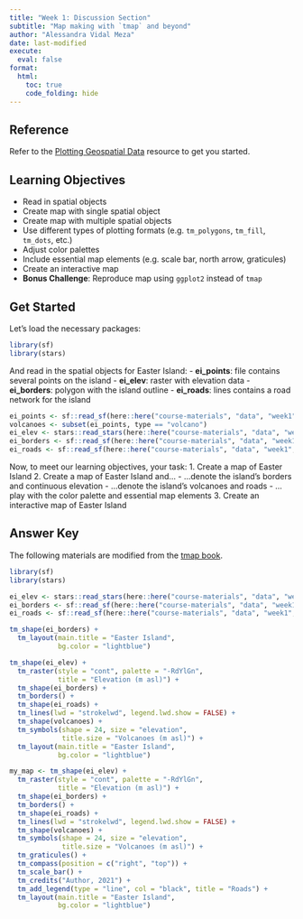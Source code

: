 ```yaml
---
title: "Week 1: Discussion Section"
subtitle: "Map making with `tmap` and beyond"
author: "Alessandra Vidal Meza"
date: last-modified
execute: 
  eval: false
format:
  html:
    toc: true
    code_folding: hide
---
```


::: {.callout-tip}
## Reference
Refer to the [Plotting Geospatial Data](course-materials/resources/plotting.qmd) resource to get you started.
:::

## Learning Objectives

- Read in spatial objects
- Create map with single spatial object
- Create map with multiple spatial objects
- Use different types of plotting formats (e.g. `tm_polygons`, `tm_fill`, `tm_dots`, etc.)
- Adjust color palettes
- Include essential map elements (e.g. scale bar, north arrow, graticules)
- Create an interactive map
- **Bonus Challenge**: Reproduce map using `ggplot2` instead of `tmap`

## Get Started

Let's load the necessary packages: 
```r
library(sf)
library(stars)
```

And read in the spatial objects for Easter Island:
- **ei_points**: file contains several points on the island
- **ei_elev**: raster with elevation data
- **ei_borders**: polygon with the island outline
- **ei_roads**: lines contains a road network for the island

```r
ei_points <- sf::read_sf(here::here("course-materials", "data", "week1", "easter_island", "ei_points.gpkg"))
volcanoes <- subset(ei_points, type == "volcano")
ei_elev <- stars::read_stars(here::here("course-materials", "data", "week1", "easter_island", "ei_elev.tif"))
ei_borders <- sf::read_sf(here::here("course-materials", "data", "week1", "easter_island", "ei_border.gpkg"))
ei_roads <- sf::read_sf(here::here("course-materials", "data", "week1", "easter_island", "ei_roads.gpkg"))
```

Now, to meet our learning objectives, your task:
1. Create a map of Easter Island
2. Create a map of Easter Island and...
  - ...denote the island's borders and continuous elevation
  - ...denote the island's volcanoes and roads
  - ...play with the color palette and essential map elements
3. Create an interactive map of Easter Island

## Answer Key

The following materials are modified from the [tmap book](https://r-tmap.github.io/tmap-book/).

```r
library(sf)
library(stars)

ei_elev <- stars::read_stars(here::here("course-materials", "data", "week1", "easter_island", "ei_elev.tif"))
ei_borders <- sf::read_sf(here::here("course-materials", "data", "week1", "easter_island", "ei_border.gpkg"))
ei_roads <- sf::read_sf(here::here("course-materials", "data", "week1", "easter_island", "ei_roads.gpkg"))

tm_shape(ei_borders) + 
  tm_layout(main.title = "Easter Island",
            bg.color = "lightblue")

tm_shape(ei_elev) +
  tm_raster(style = "cont", palette = "-RdYlGn",
            title = "Elevation (m asl)") +
  tm_shape(ei_borders) + 
  tm_borders() +
  tm_shape(ei_roads) + 
  tm_lines(lwd = "strokelwd", legend.lwd.show = FALSE) +
  tm_shape(volcanoes) +
  tm_symbols(shape = 24, size = "elevation",
             title.size = "Volcanoes (m asl)") +
  tm_layout(main.title = "Easter Island",
            bg.color = "lightblue")

my_map <- tm_shape(ei_elev) +
  tm_raster(style = "cont", palette = "-RdYlGn",
            title = "Elevation (m asl)") +
  tm_shape(ei_borders) + 
  tm_borders() +
  tm_shape(ei_roads) + 
  tm_lines(lwd = "strokelwd", legend.lwd.show = FALSE) +
  tm_shape(volcanoes) +
  tm_symbols(shape = 24, size = "elevation",
             title.size = "Volcanoes (m asl)") +
  tm_graticules() +
  tm_compass(position = c("right", "top")) +
  tm_scale_bar() +
  tm_credits("Author, 2021") +
  tm_add_legend(type = "line", col = "black", title = "Roads") +
  tm_layout(main.title = "Easter Island",
            bg.color = "lightblue")
```
